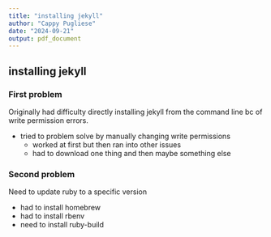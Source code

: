 ```yaml
---
title: "installing jekyll"
author: "Cappy Pugliese"
date: "2024-09-21"
output: pdf_document
---
```


## installing jekyll

### First problem

  <p>Originally had difficulty directly installing jekyll from the command line bc of write permission errors. </p>
<p>- tried to problem solve by manually changing write permissions <br>
  - worked at first but then ran into other issues <br>
  - had to download one thing and then maybe something else </p>

### Second problem

<p>Need to update ruby to a specific version </p>
<p>- had to install homebrew <br>
- had to install rbenv<br>
- need to install ruby-build

